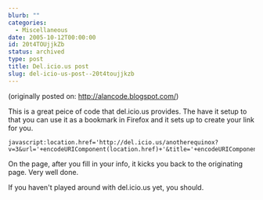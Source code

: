 ```yaml
---
blurb: ""
categories:
  - Miscellaneous
date: 2005-10-12T00:00:00
id: 20t4TOUjjkZb
status: archived
type: post
title: Del.icio.us post
slug: del-icio-us-post--20t4toujjkzb
---
```


(originally posted on: http://alancode.blogspot.com/)

This is a great peice of code that del.icio.us provides. The have it setup to that you can use it as a bookmark in Firefox and it sets up to create your link for you.

```
javascript:location.href='http://del.icio.us/anotherequinox?v=3&url='+encodeURIComponent(location.href)+'&title='+encodeURIComponent(document.title)
```

On the page, after you fill in your info, it kicks you back to the originating page. Very well done.

If you haven't played around with del.icio.us yet, you should.




